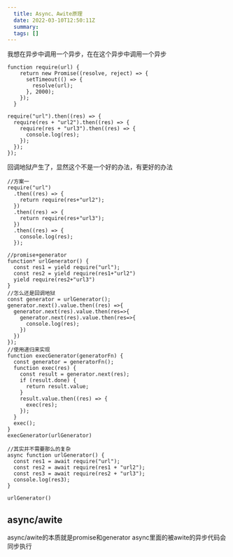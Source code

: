 ```yaml
---
  title: Async、Awite原理
  date: 2022-03-10T12:50:11Z
  summary:
  tags: []
---
```

  
  我想在异步中调用一个异步，在在这个异步中调用一个异步
```
function require(url) {
    return new Promise((resolve, reject) => {
      setTimeout(() => {
        resolve(url);
      }, 2000);
    });
  }

require("url").then((res) => {
  require(res + "url2").then((res) => {
    require(res + "url3").then((res) => {
      console.log(res);
    });
  });
});
```

回调地狱产生了，显然这个不是一个好的办法，有更好的办法
```
//方案一
require("url")
  .then((res) => {
    return require(res+"url2");
  })
  .then((res) => {
    return require(res+"url3");
  })
  .then((res) => {
    console.log(res);
  });
	
//promise+generator
function* urlGenerator() {
  const res1 = yield require("url");
  const res2 = yield require(res1+"url2")
  yield require(res2+"url3")
}
//怎么还是回调地狱
const generator = urlGenerator();
generator.next().value.then((res) =>{
  generator.next(res).value.then(res=>{
    generator.next(res).value.then(res=>{
      console.log(res);
    })
  })
});
//使用递归来实现
function execGenerator(generatorFn) {
  const generator = generatorFn();
  function exec(res) {
    const result = generator.next(res);
    if (result.done) {
      return result.value;
    }
    result.value.then((res) => {
      exec(res);
    });
  }
  exec();
}
execGenerator(urlGenerator)

//其实并不需要那么的复杂
async function urlGenerator() {
  const res1 = await require("url");
  const res2 = await require(res1 + "url2");
  const res3 = await require(res2 + "url3");
  console.log(res3);
}

urlGenerator()
```
## async/awite
async/awite的本质就是promise和generator
async里面的被awite的异步代码会同步执行
  